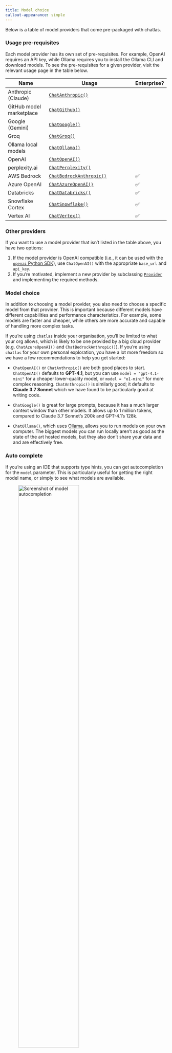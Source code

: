 ```yaml
---
title: Model choice
callout-appearance: simple
---
```


Below is a table of model providers that come pre-packaged with chatlas. 

::: callout-note
### Usage pre-requisites

Each model provider has its own set of pre-requisites. 
For example, OpenAI requires an API key, while Ollama requires you to install the Ollama CLI and download models.
To see the pre-requisites for a given provider, visit the relevant usage page in the table below.
:::


| Name                     | Usage                                                    | Enterprise? |
|--------------------------|----------------------------------------------------------|------------|
| Anthropic (Claude)       | [`ChatAnthropic()`](../reference/ChatAnthropic.qmd)     |    |
| GitHub model marketplace | [`ChatGithub()`](../reference/ChatGithub.qmd)           |    |
| Google (Gemini)          | [`ChatGoogle()`](../reference/ChatGoogle.qmd)           |    |
| Groq                     | [`ChatGroq()`](../reference/ChatGroq.qmd)               |    |
| Ollama local models      | [`ChatOllama()`](../reference/ChatOllama.qmd)           |    |
| OpenAI                   | [`ChatOpenAI()`](../reference/ChatOpenAI.qmd)           |    |
| perplexity.ai            | [`ChatPerplexity()`](../reference/ChatPerplexity.qmd)   |    |
| AWS Bedrock              | [`ChatBedrockAnthropic()`](../reference/ChatBedrockAnthropic.qmd) | ✅ |
| Azure OpenAI             | [`ChatAzureOpenAI()`](../reference/ChatAzureOpenAI.qmd) | ✅ |
| Databricks               | [`ChatDatabricks()`](../reference/ChatDatabricks.qmd)   | ✅ |
| Snowflake Cortex         | [`ChatSnowflake()`](../reference/ChatSnowflake.qmd)     | ✅ |
| Vertex AI                | [`ChatVertex()`](../reference/ChatVertex.qmd)           | ✅ |


::: callout-note

### Other providers

If you want to use a model provider that isn't listed in the table above, you have two options:

1. If the model provider is OpenAI compatible (i.e., it can be used with the [`openai` Python SDK](https://github.com/openai/openai-python?tab=readme-ov-file#configuring-the-http-client)), use `ChatOpenAI()` with the appropriate `base_url` and `api_key`.
2. If you're motivated, implement a new provider by subclassing [`Provider`](https://github.com/posit-dev/chatlas/blob/main/chatlas/_provider.py) and implementing the required methods.

:::

### Model choice

In addition to choosing a model provider, you also need to choose a specific model from that provider. This is important because different models have different capabilities and performance characteristics. For example, some models are faster and cheaper, while others are more accurate and capable of handling more complex tasks.

If you're using `chatlas` inside your organisation, you'll be limited to what your org allows, which is likely to be one provided by a big cloud provider (e.g. `ChatAzureOpenAI()` and `ChatBedrockAnthropic()`). If you're using `chatlas` for your own personal exploration, you have a lot more freedom so we have a few recommendations to help you get started:

- `ChatOpenAI()` or `ChatAnthropic()` are both good places to start. `ChatOpenAI()` defaults to **GPT-4.1**, but you can use `model = "gpt-4.1-mini"` for a cheaper lower-quality model, or `model = "o1-mini"` for more complex reasoning.  `ChatAnthropic()` is similarly good; it defaults to **Claude 3.7 Sonnet** which we have found to be particularly good at writing code.

- `ChatGoogle()` is great for large prompts, because it has a much larger context window than other models. It allows up to 1 million tokens, compared to Claude 3.7 Sonnet's 200k and GPT-4.1's 128k.

- `ChatOllama()`, which uses [Ollama](https://ollama.com), allows you to run models on your own computer. The biggest models you can run locally aren't as good as the state of the art hosted models, but they also don't share your data and and are effectively free.


### Auto complete

If you're using an IDE that supports type hints, you can get autocompletion for the `model` parameter. This is particularly useful for getting the right model name, or simply to see what models are available.

![Screenshot of model autocompletion](/images/model-type-hints.png){class="shadow rounded mb-3" width="67%" }


### Auto provider

[`ChatAuto()`](../reference/ChatAuto.qmd) is a special model provider that allows one to configure the model provider through environment variables. This is useful for having a single, simple, script that can run on any model provider, without having to change the code.